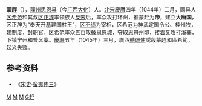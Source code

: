 '''蒙趕'''（{{bd||？|1045年||catIdx=M}}），[[環州|環州]][[思恩县|思恩县]]（今[[广西壮族自治区|广西]][[大化瑤族自治縣|大化]]）人。[[北宋|北宋]][[慶曆|慶曆]]四年（1044年）二月，同县人[[区希范|区希范]]和其叔[[区正辞|区正辞]]率领族人[[区希范反宋|反宋]]后，率众攻打环州，推蒙赶为'''帝'''，建立'''大唐国'''，区正辞为“奉天开基建国柱王”，[[区丕绩|区丕绩]]为宰相，区希范为神武定国令公、桂州牧，建制度，封职官。区希范率众五百攻破思恩城，夺取思恩州印，接着又攻打溪寨，下镇宁州和普义寨。[[慶曆|慶曆]]五年（1045年）三月，廣西[[轉運使|轉運使]]誘殺蒙趕和區希範，起义失败。

== 参考资料 ==

*《[[宋史|宋史]]·[[s:宋史/卷495|蛮夷传三]]》

{{中國民變起事領袖}}

[[Category:北宋民变政权皇帝|M]]
[[Category:北宋被处决者|M]]
[[Category:大化人|M]]
[[Category:蒙姓|G赶]]